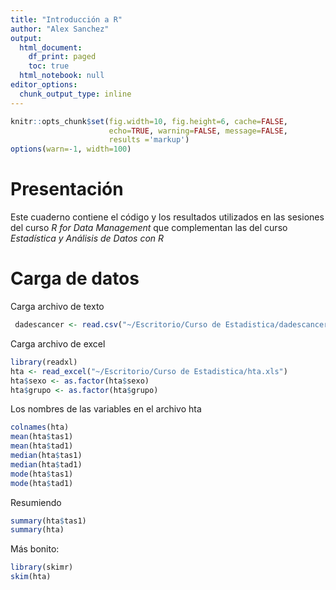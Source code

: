```yaml
---
title: "Introducción a R"
author: "Alex Sanchez"
output:
  html_document:
    df_print: paged
    toc: true
  html_notebook: null
editor_options:
  chunk_output_type: inline
---
```


```r
knitr::opts_chunk$set(fig.width=10, fig.height=6, cache=FALSE, 
                      echo=TRUE, warning=FALSE, message=FALSE,
                      results ='markup')
options(warn=-1, width=100)
```

# Presentación

Este cuaderno contiene el código y los resultados utilizados en las sesiones del curso _R for Data Management_ que complementan las del curso _Estadística y Análisis de Datos con R_



# Carga de datos

Carga archivo de texto

```r
 dadescancer <- read.csv("~/Escritorio/Curso de Estadistica/dadescancer.txt", row.names=1, stringsAsFactors=TRUE)
```

Carga archivo de excel

```r
library(readxl)
hta <- read_excel("~/Escritorio/Curso de Estadistica/hta.xls")
hta$sexo <- as.factor(hta$sexo)
hta$grupo <- as.factor(hta$grupo)
```

Los nombres de las variables en el archivo hta

```r
colnames(hta)
mean(hta$tas1)
mean(hta$tad1)
median(hta$tas1)
median(hta$tad1)
mode(hta$tas1)
mode(hta$tad1)
```

Resumiendo

```r
summary(hta$tas1)
summary(hta)
```

Más bonito:

```r
library(skimr)
skim(hta)
```

